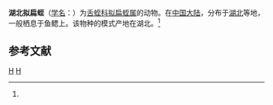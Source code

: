 {{Speciesbox
| taxon = Hemiclepsis hubeiensis
| binomial_authority = (Yang, 1981)<ref name='id10261'>{{cite web| url =http://www.bioinfo.cn/db05/BjdwSpecies.php?action=view&id=10261| title =湖北拟扁蛭| work =《中国动物物种编目数据库》| publisher =中国科学院微生物研究所| author =中国科学院动物研究所| accessdate =2009-04-16| deadurl =yes| archiveurl =https://web.archive.org/web/20160305044539/http://www.bioinfo.cn/db05/BjdwSpecies.php?action=view&id=10261| archivedate =2016-03-05}}</ref>
}}

'''湖北拟扁蛭'''（[[学名|学名]]：{{lang|la|''Hemiclepsis hubeiensis''}}）为[[舌蛭科|舌蛭科]][[拟扁蛭属|拟扁蛭属]]的动物。在[[中国大陆|中国大陆]]，分布于[[湖北|湖北]]等地，一般栖息于鱼鳃上。该物种的模式产地在湖北。<ref name='id10261'/>

== 参考文献 ==
{{reflist}}

{{环节动物小作品}}

{{Taxonbar}}
[[Category:1981年描述的动物|H]]
[[Category:拟扁蛭属|H]]